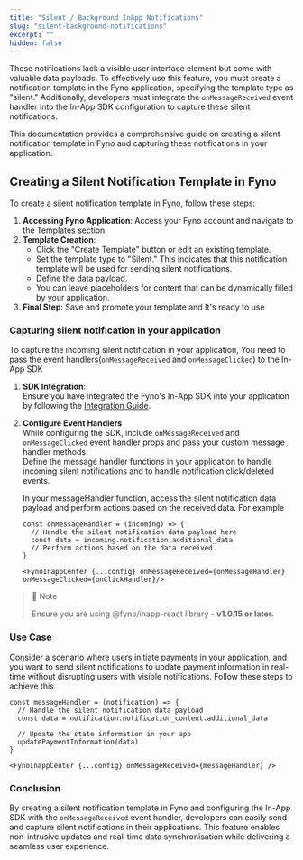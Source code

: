 ```yaml
---
title: "Silent / Background InApp Notifications"
slug: "silent-background-notifications"
excerpt: ""
hidden: false
---
```


These notifications lack a visible user interface element but come with valuable data payloads. To effectively use this feature, you must create a notification template in the Fyno application, specifying the template type as "silent." Additionally, developers must integrate the `onMessageReceived` event handler into the In-App SDK configuration to capture these silent notifications.

This documentation provides a comprehensive guide on creating a silent notification template in Fyno and capturing these notifications in your application.

## Creating a Silent Notification Template in Fyno

To create a silent notification template in Fyno, follow these steps:

1. **Accessing Fyno Application**: Access your Fyno account and navigate to the Templates section.
2. **Template Creation**:
    - Click the "Create Template" button or edit an existing template.
    - Set the template type to "Silent." This indicates that this notification template will be used for sending silent notifications.
    - Define the data payload.
    - You can leave placeholders for content that can be dynamically filled by your application.
3. **Final Step**: Save and promote your template and It's ready to use

### Capturing silent notification in your application

To capture the incoming silent notification in your application, You need to pass the event handlers(`onMessageReceived` and `onMessageClicked`) to the In-App SDK

1. **SDK Integration**:  
   Ensure you have integrated the Fyno's In-App SDK into your application by following the [Integration Guide](https://docs.fyno.io/recipes/fynos-in-app-sdk-reactjs).
2. **Configure Event Handlers**  
   While configuring the SDK, include `onMessageReceived` and `onMessageClicked` event handler props and pass your custom message handler methods.  
   Define the message handler functions in your application to handle incoming silent notifications and to handle notification click/deleted events.

    In your messageHandler function, access the silent notification data payload and perform actions based on the received data. For example

    ```
    const onMessageHandler = (incoming) => {
      // Handle the silent notification data payload here
      const data = incoming.notification.additional_data
      // Perform actions based on the data received
    }

    <FynoInappCenter {...config} onMessageReceived={onMessageHandler} onMessageClicked={onClickHandler}/>
    ```

> 📘 Note
>
> Ensure you are using @fyno/inapp-react library - **v1.0.15 or later.**

### Use Case

Consider a scenario where users initiate payments in your application, and you want to send silent notifications to update payment information in real-time without disrupting users with visible notifications. Follow these steps to achieve this

```
const messageHandler = (notification) => {
  // Handle the silent notification data payload
  const data = notification.notification_content.additional_data

  // Update the state information in your app
  updatePaymentInformation(data)
}

<FynoInappCenter {...config} onMessageReceived={messageHandler} />
```

### Conclusion

By creating a silent notification template in Fyno and configuring the In-App SDK with the `onMessageReceived` event handler, developers can easily send and capture silent notifications in their applications. This feature enables non-intrusive updates and real-time data synchronisation while delivering a seamless user experience.
